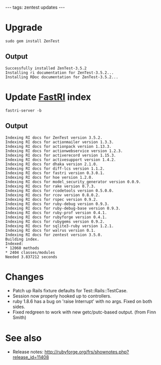 ---
tags: zentest updates
---
= Upgrade =

<pre>sudo gem install ZenTest</pre>

== Output ==

<pre>Successfully installed ZenTest-3.5.2
Installing ri documentation for ZenTest-3.5.2...
Installing RDoc documentation for ZenTest-3.5.2...</pre>

= Update [[FastRI]] index =

<pre>fastri-server -b</pre>

== Output ==

<pre>Indexing RI docs for ZenTest version 3.5.2.
Indexing RI docs for actionmailer version 1.3.3.
Indexing RI docs for actionpack version 1.13.3.
Indexing RI docs for actionwebservice version 1.2.3.
Indexing RI docs for activerecord version 1.15.3.
Indexing RI docs for activesupport version 1.4.2.
Indexing RI docs for dhaka version 2.1.0.
Indexing RI docs for diff-lcs version 1.1.2.
Indexing RI docs for fastri version 0.3.0.1.
Indexing RI docs for hoe version 1.2.0.
Indexing RI docs for model_security_generator version 0.0.9.
Indexing RI docs for rake version 0.7.3.
Indexing RI docs for rcodetools version 0.5.0.0.
Indexing RI docs for rcov version 0.8.0.2.
Indexing RI docs for rspec version 0.9.2.
Indexing RI docs for ruby-debug version 0.9.3.
Indexing RI docs for ruby-debug-base version 0.9.3.
Indexing RI docs for ruby-prof version 0.4.1.
Indexing RI docs for rubyforge version 0.4.1.
Indexing RI docs for rubygems version 0.9.2.
Indexing RI docs for sqlite3-ruby version 1.2.1.
Indexing RI docs for walrus version 0.1.
Indexing RI docs for zentest version 3.5.0.
Building index.
Indexed:
* 12060 methods
* 2404 classes/modules
Needed 3.837212 seconds</pre>

= Changes =

* Patch up Rails fixture defaults for Test::Rails::TestCase.
* Session now properly hooked up to controllers.
* ruby 1.8.6 has a bug on 'raise Interrupt' with no args. Fixed on both sides.
* Fixed redgreen to work with new getc/putc-based output. (from Finn Smith)

= See also =

* Release notes: http://rubyforge.org/frs/shownotes.php?release_id=11408
